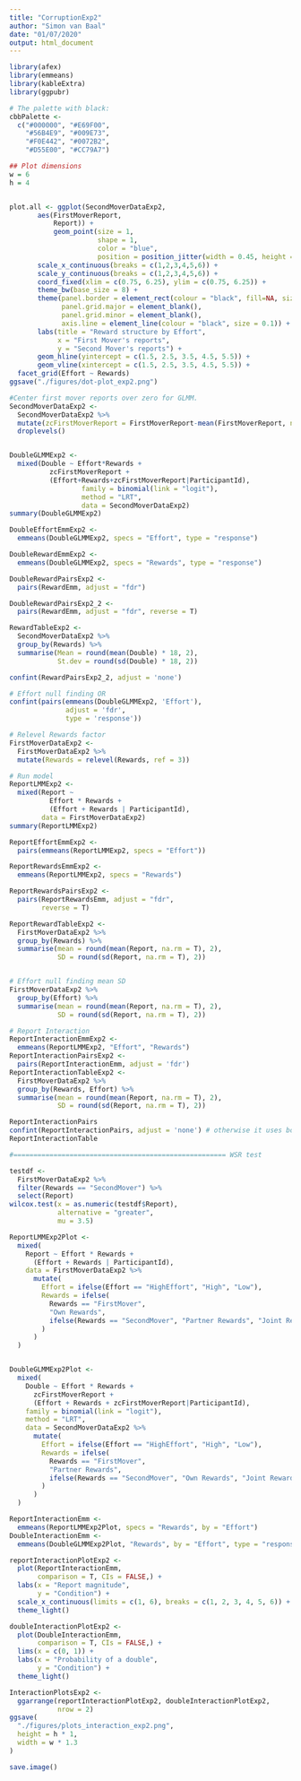 ```yaml
---
title: "CorruptionExp2"
author: "Simon van Baal"
date: "01/07/2020"
output: html_document
---
```


```r

library(afex)
library(emmeans)
library(kableExtra)
library(ggpubr)
```



```r
# The palette with black:
cbbPalette <- 
  c("#000000", "#E69F00", 
    "#56B4E9", "#009E73", 
    "#F0E442", "#0072B2", 
    "#D55E00", "#CC79A7")

## Plot dimensions
w = 6
h = 4


plot.all <- ggplot(SecondMoverDataExp2, 
       aes(FirstMoverReport, 
           Report)) +
           geom_point(size = 1, 
                      shape = 1, 
                      color = "blue",
                      position = position_jitter(width = 0.45, height = 0.45)) + 
       scale_x_continuous(breaks = c(1,2,3,4,5,6)) +
       scale_y_continuous(breaks = c(1,2,3,4,5,6)) +
       coord_fixed(xlim = c(0.75, 6.25), ylim = c(0.75, 6.25)) +
       theme_bw(base_size = 8) + 
       theme(panel.border = element_rect(colour = "black", fill=NA, size=1),
             panel.grid.major = element_blank(),
             panel.grid.minor = element_blank(),
             axis.line = element_line(colour = "black", size = 0.1)) +
       labs(title = "Reward structure by Effort",
            x = "First Mover's reports", 
            y = "Second Mover's reports") +
       geom_hline(yintercept = c(1.5, 2.5, 3.5, 4.5, 5.5)) +
       geom_vline(xintercept = c(1.5, 2.5, 3.5, 4.5, 5.5)) +
  facet_grid(Effort ~ Rewards)
ggsave("./figures/dot-plot_exp2.png")
```


```r
#Center first mover reports over zero for GLMM.
SecondMoverDataExp2 <- 
  SecondMoverDataExp2 %>% 
  mutate(zcFirstMoverReport = FirstMoverReport-mean(FirstMoverReport, na.rm = TRUE)) %>%
  droplevels()


DoubleGLMMExp2 <- 
  mixed(Double ~ Effort*Rewards + 
          zcFirstMoverReport + 
          (Effort+Rewards+zcFirstMoverReport|ParticipantId),
                  family = binomial(link = "logit"),
                  method = "LRT",
                  data = SecondMoverDataExp2)
summary(DoubleGLMMExp2)

DoubleEffortEmmExp2 <- 
  emmeans(DoubleGLMMExp2, specs = "Effort", type = "response")

DoubleRewardEmmExp2 <- 
  emmeans(DoubleGLMMExp2, specs = "Rewards", type = "response")

DoubleRewardPairsExp2 <- 
  pairs(RewardEmm, adjust = "fdr")

DoubleRewardPairsExp2_2 <- 
  pairs(RewardEmm, adjust = "fdr", reverse = T)

RewardTableExp2 <-
  SecondMoverDataExp2 %>% 
  group_by(Rewards) %>% 
  summarise(Mean = round(mean(Double) * 18, 2), 
            St.dev = round(sd(Double) * 18, 2))

confint(RewardPairsExp2_2, adjust = 'none')

# Effort null finding OR
confint(pairs(emmeans(DoubleGLMMExp2, 'Effort'), 
              adjust = 'fdr', 
              type = 'response'))
```

```r
# Relevel Rewards factor
FirstMoverDataExp2 <-
  FirstMoverDataExp2 %>%
  mutate(Rewards = relevel(Rewards, ref = 3))

# Run model
ReportLMMExp2 <-
  mixed(Report ~
          Effort * Rewards +
          (Effort + Rewards | ParticipantId),
        data = FirstMoverDataExp2)
summary(ReportLMMExp2)

ReportEffortEmmExp2 <- 
  pairs(emmeans(ReportLMMExp2, specs = "Effort"))

ReportRewardsEmmExp2 <- 
  emmeans(ReportLMMExp2, specs = "Rewards")

ReportRewardsPairsExp2 <- 
  pairs(ReportRewardsEmm, adjust = "fdr",
        reverse = T)

ReportRewardTableExp2 <- 
  FirstMoverDataExp2 %>% 
  group_by(Rewards) %>% 
  summarise(mean = round(mean(Report, na.rm = T), 2), 
            SD = round(sd(Report, na.rm = T), 2))


# Effort null finding mean SD
FirstMoverDataExp2 %>% 
  group_by(Effort) %>% 
  summarise(mean = round(mean(Report, na.rm = T), 2), 
            SD = round(sd(Report, na.rm = T), 2))

# Report Interaction
ReportInteractionEmmExp2 <- 
  emmeans(ReportLMMExp2, "Effort", "Rewards")
ReportInteractionPairsExp2 <- 
  pairs(ReportInteractionEmm, adjust = 'fdr')
ReportInteractionTableExp2 <- 
  FirstMoverDataExp2 %>% 
  group_by(Rewards, Effort) %>% 
  summarise(mean = round(mean(Report, na.rm = T), 2), 
            SD = round(sd(Report, na.rm = T), 2))

ReportInteractionPairs
confint(ReportInteractionPairs, adjust = 'none') # otherwise it uses bonferroni
ReportInteractionTable

#===================================================== WSR test

testdf <-
  FirstMoverDataExp2 %>% 
  filter(Rewards == "SecondMover") %>% 
  select(Report)
wilcox.test(x = as.numeric(testdf$Report),
            alternative = "greater",
            mu = 3.5)


```

```r

ReportLMMExp2Plot <-
  mixed(
    Report ~ Effort * Rewards +
      (Effort + Rewards | ParticipantId),
    data = FirstMoverDataExp2 %>%
      mutate(
        Effort = ifelse(Effort == "HighEffort", "High", "Low"),
        Rewards = ifelse(
          Rewards == "FirstMover",
          "Own Rewards",
          ifelse(Rewards == "SecondMover", "Partner Rewards", "Joint Rewards")
        )
      )
  )


DoubleGLMMExp2Plot <-
  mixed(
    Double ~ Effort * Rewards + 
      zcFirstMoverReport + 
      (Effort + Rewards + zcFirstMoverReport|ParticipantId),
    family = binomial(link = "logit"),
    method = "LRT",
    data = SecondMoverDataExp2 %>%
      mutate(
        Effort = ifelse(Effort == "HighEffort", "High", "Low"),
        Rewards = ifelse(
          Rewards == "FirstMover",
          "Partner Rewards",
          ifelse(Rewards == "SecondMover", "Own Rewards", "Joint Rewards")
        )
      )
  )

ReportInteractionEmm <-
  emmeans(ReportLMMExp2Plot, specs = "Rewards", by = "Effort")
DoubleInteractionEmm <-
  emmeans(DoubleGLMMExp2Plot, "Rewards", by = "Effort", type = "response")

```

```r

reportInteractionPlotExp2 <-
  plot(ReportInteractionEmm,
       comparison = T, CIs = FALSE,) +
  labs(x = "Report magnitude",
       y = "Condition") +
  scale_x_continuous(limits = c(1, 6), breaks = c(1, 2, 3, 4, 5, 6)) +
  theme_light()

doubleInteractionPlotExp2 <-
  plot(DoubleInteractionEmm,
       comparison = T, CIs = FALSE,) +
  lims(x = c(0, 1)) +
  labs(x = "Probability of a double",
       y = "Condition") +
  theme_light()

InteractionPlotsExp2 <-
  ggarrange(reportInteractionPlotExp2, doubleInteractionPlotExp2,
            nrow = 2)
ggsave(
  "./figures/plots_interaction_exp2.png",
  height = h * 1,
  width = w * 1.3
)

```

```r

save.image()


```